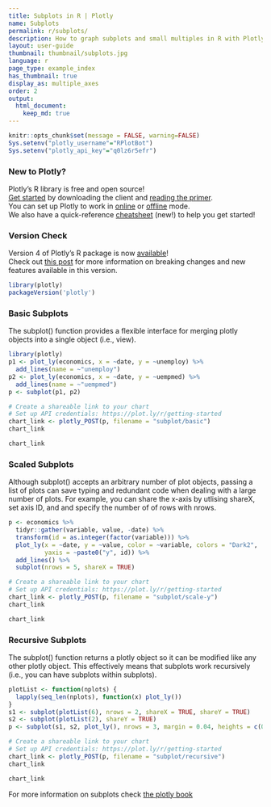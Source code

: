 ```yaml
---
title: Subplots in R | Plotly
name: Subplots
permalink: r/subplots/
description: How to graph subplots and small multiples in R with Plotly.
layout: user-guide
thumbnail: thumbnail/subplots.jpg
language: r
page_type: example_index
has_thumbnail: true
display_as: multiple_axes
order: 2
output:
  html_document:
    keep_md: true
---
```


```r
knitr::opts_chunk$set(message = FALSE, warning=FALSE)
Sys.setenv("plotly_username"="RPlotBot")
Sys.setenv("plotly_api_key"="q0lz6r5efr")
```
### New to Plotly?

Plotly's R library is free and open source!<br>
[Get started](https://plot.ly/r/getting-started/) by downloading the client and [reading the primer](https://plot.ly/r/getting-started/).<br>
You can set up Plotly to work in [online](https://plot.ly/r/getting-started/#hosting-graphs-in-your-online-plotly-account) or [offline](https://plot.ly/r/offline/) mode.<br>
We also have a quick-reference [cheatsheet](https://images.plot.ly/plotly-documentation/images/r_cheat_sheet.pdf) (new!) to help you get started!

### Version Check

Version 4 of Plotly's R package is now [available](https://plot.ly/r/getting-started/#installation)!<br>
Check out [this post](http://moderndata.plot.ly/upgrading-to-plotly-4-0-and-above/) for more information on breaking changes and new features available in this version.
```r
library(plotly)
packageVersion('plotly')
```
### Basic Subplots

The subplot() function provides a flexible interface for merging plotly objects into a single object (i.e., view).

```r
library(plotly)
p1 <- plot_ly(economics, x = ~date, y = ~unemploy) %>%
  add_lines(name = ~"unemploy")
p2 <- plot_ly(economics, x = ~date, y = ~uempmed) %>%
  add_lines(name = ~"uempmed")
p <- subplot(p1, p2)

# Create a shareable link to your chart
# Set up API credentials: https://plot.ly/r/getting-started
chart_link <- plotly_POST(p, filename = "subplot/basic")
chart_link
```

```r
chart_link
```

### Scaled Subplots

Although subplot() accepts an arbitrary number of plot objects, passing a list of plots can save typing and redundant code when dealing with a large number of plots. For example, you can share the x-axis by utlising shareX, set axis ID, and and specify the number of of rows with nrows.

```r

p <- economics %>%
  tidyr::gather(variable, value, -date) %>%
  transform(id = as.integer(factor(variable))) %>%
  plot_ly(x = ~date, y = ~value, color = ~variable, colors = "Dark2",
          yaxis = ~paste0("y", id)) %>%
  add_lines() %>%
  subplot(nrows = 5, shareX = TRUE)

# Create a shareable link to your chart
# Set up API credentials: https://plot.ly/r/getting-started
chart_link <- plotly_POST(p, filename = "subplot/scale-y")
chart_link
```

```r
chart_link
```

### Recursive Subplots

The subplot() function returns a plotly object so it can be modified like any other plotly object. This effectively means that subplots work recursively (i.e., you can have subplots within subplots).

```r
plotList <- function(nplots) {
  lapply(seq_len(nplots), function(x) plot_ly())
}
s1 <- subplot(plotList(6), nrows = 2, shareX = TRUE, shareY = TRUE)
s2 <- subplot(plotList(2), shareY = TRUE)
p <- subplot(s1, s2, plot_ly(), nrows = 3, margin = 0.04, heights = c(0.6, 0.3, 0.1))

# Create a shareable link to your chart
# Set up API credentials: https://plot.ly/r/getting-started
chart_link <- plotly_POST(p, filename = "subplot/recursive")
chart_link
```

```r
chart_link
```

For more information on subplots check [the plotly book](https://cpsievert.github.io/plotly_book/merging-plotly-objects.html)